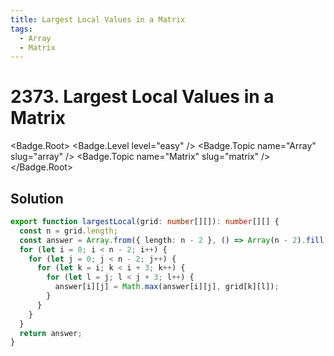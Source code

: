 ```yaml
---
title: Largest Local Values in a Matrix
tags:
  - Array
  - Matrix
---
```


# 2373. Largest Local Values in a Matrix

<Badge.Root>
  <Badge.Level level="easy" />
  <Badge.Topic name="Array" slug="array" />
  <Badge.Topic name="Matrix" slug="matrix" />
</Badge.Root>

## Solution

```typescript filename="solution.ts" copy
export function largestLocal(grid: number[][]): number[][] {
  const n = grid.length;
  const answer = Array.from({ length: n - 2 }, () => Array(n - 2).fill(0));
  for (let i = 0; i < n - 2; i++) {
    for (let j = 0; j < n - 2; j++) {
      for (let k = i; k < i + 3; k++) {
        for (let l = j; l < j + 3; l++) {
          answer[i][j] = Math.max(answer[i][j], grid[k][l]);
        }
      }
    }
  }
  return answer;
}
```

<ProblemLink
  codingSite="leetcode"
  href="https://leetcode.com/problems/largest-local-values-in-a-matrix"
  title="Largest Local Values in a Matrix"
/>

